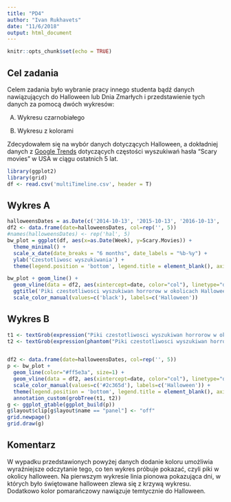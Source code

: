 ```yaml
---
title: "PD4"
author: "Ivan Rukhavets"
date: "11/6/2018"
output: html_document
---
```


```r
knitr::opts_chunk$set(echo = TRUE)
```

## Cel zadania
Celem zadania było wybranie pracy innego studenta bądź danych nawiązujących do Halloween lub Dnia Zmarłych i przedstawienie tych danych za pomocą dwóch wykresów:

A) Wykresu czarnobiałego

B) Wykresu z kolorami

Zdecydowałem się na wybór danych dotyczących Halloween, a dokładniej danych z [Google Trends](https://trends.google.com/trends/explore?date=today%205-y&geo=US&q=Scary%20Movies) dotyczących częstości wyszukiwań hasła "Scary movies" w USA w ciągu ostatnich 5 lat. 

```r
library(ggplot2)
library(grid)
df <- read.csv('multiTimeline.csv', header = T)
```

## Wykres A

```r
halloweensDates = as.Date(c('2014-10-13', '2015-10-13', '2016-10-13', '2017-10-13', '2018-10-13'))
df2 <- data.frame(date=halloweensDates, col=rep('', 5))
#names(halloweensDates) <- rep('hal', 5)
bw_plot = ggplot(df, aes(x=as.Date(Week), y=Scary.Movies)) +
  theme_minimal() +
  scale_x_date(date_breaks = "6 months", date_labels = "%b-%y") +
  ylab('Czestotliwosc wyszukiwania') +
  theme(legend.position = 'bottom', legend.title = element_blank(), axis.title.x=element_blank())

bw_plot + geom_line() +   
  geom_vline(data = df2, aes(xintercept=date, color="col"), linetype="dashed", size=0.7) +
  ggtitle('Piki czestotliwosci wyszukiwan horrorow w okolicach Halloween') +
  scale_color_manual(values=c('black'), labels=c('Halloween'))

```

## Wykres B
```r
t1 <- textGrob(expression("Piki czestotliwosci wyszukiwan horrorow w okolicach\n" * phantom(bold("Halloween"))), x = 0.55, y = 1.05, gp = gpar(col = "#2c365d", fontsize = 15))
t2 <- textGrob(expression(phantom("Piki czestotliwosci wyszukiwan horrorow w okolicach\n") * bold("Halloween")), x = 0.05, y = 1.05, gp = gpar(col = "#ff5e3a", fontsize = 15))


df2 <- data.frame(date=halloweensDates, col=rep('', 5))
p <- bw_plot + 
  geom_line(color="#ff5e3a", size=1) +
  geom_vline(data = df2, aes(xintercept=date, color="col"), linetype="dashed", size=0.7) +
  scale_color_manual(values=c('#2c365d'), labels=c('Halloween')) +
  theme(legend.position = 'bottom', legend.title = element_blank(), axis.title.x=element_blank(), plot.margin = unit(c(3, 1, 1, 1), "lines")) +
  annotation_custom(grobTree(t1, t2))
g <- ggplot_gtable(ggplot_build(p))
g$layout$clip[g$layout$name == "panel"] <- "off"
grid.newpage()
grid.draw(g)
```

## Komentarz
W wypadku przedstawionych powyżej danych dodanie koloru umożliwia wyraźniejsze odczytanie tego, co ten wykres próbuje pokazać, czyli piki w okolicy halloween. Na pierwszym wykresie linia pionowa pokazująca dni, w których było świętowane halloween zlewa się z krzywą wykresu. Dodatkowo kolor pomarańczowy nawiązuje temtycznie do Halloween.
